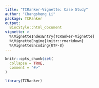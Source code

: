 ```yaml
---
title: "TCRanker-Vignette: Case Study"
author: "Changsheng Li"
package: TCRanker
output:
  BiocStyle::html_document
vignette: >
  %\VignetteIndexEntry{TCRanker-Vignette}
  %\VignetteEngine{knitr::rmarkdown}
  %\VignetteEncoding{UTF-8}
---
```


```r
knitr::opts_chunk$set(
  collapse = TRUE,
  comment = "#>"
)
```

```r
library(TCRanker)

```
